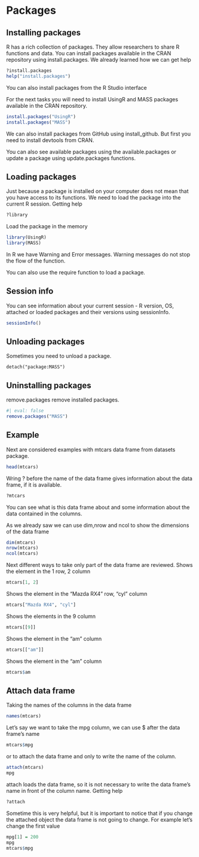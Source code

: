# Packages

## Installing packages

R has a rich collection of packages. They allow researchers to share R functions and data. You can install packages available in the CRAN repository using install.packages. We already learned how we can get help

```r
?install.packages
help("install.packages")
```

You can also install packages from the R Studio interface

For the next tasks you will need to install UsingR and MASS packages available in the CRAN repository.

```r
install.packages("UsingR")
install.packages("MASS")
```

We can also install packages from GitHub using install_github. But first you need to install devtools from CRAN.

You can also see available packages using the available.packages or update a package using update.packages functions.

## Loading packages

Just because a package is installed on your computer does not mean that you have access to its functions. We need to load the package into the current R session. Getting help

```r
?library
```
Load the package in the memory

```r
library(UsingR)
library(MASS)
```

In R we have Warning and Error messages. Warning messages do not stop the flow of the function.

You can also use the require function to load a package.

## Session info

You can see information about your current session - R version, OS, attached or loaded packages and their versions using sessionInfo.

```r
sessionInfo()
```

## Unloading packages

Sometimes you need to unload a package.
```
detach("package:MASS")
```

## Uninstalling packages

remove.packages remove installed packages.
```r
#| eval: false
remove.packages("MASS")
```

## Example

Next are considered examples with mtcars data frame from datasets package.
```r
head(mtcars)
```

Wring ? before the name of the data frame gives information about the data frame, if it is available.

```r
?mtcars
```

You can see what is this data frame about and some information about the data contained in the columns.

As we already saw we can use dim,nrow and ncol to show the dimensions of the data frame

```r
dim(mtcars)
nrow(mtcars)
ncol(mtcars)
```

Next different ways to take only part of the data frame are reviewed.
Shows the element in the 1 row, 2 column

```r
mtcars[1, 2]
```

Shows the element in the “Mazda RX4” row, “cyl” column

```r
mtcars["Mazda RX4", "cyl"]
```

Shows the elements in the 9 column

```r
mtcars[[9]]
```

Shows the element in the “am” column
```r
mtcars[["am"]]
```

Shows the element in the “am” column

```r
mtcars$am
```

## Attach data frame

Taking the names of the columns in the data frame

```r
names(mtcars)
```

Let’s say we want to take the mpg column, we can use $ after the data frame’s name

```r
mtcars$mpg
```

or to attach the data frame and only to write the name of the column.
```r
attach(mtcars)
mpg
```

attach loads the data frame, so it is not necessary to write the data frame’s name in front of the column name.
Getting help

```r
?attach
```

Sometime this is very helpful, but it is important to notice that if you change the attached object the data frame is not going to change. For example let’s change the first value

```r
mpg[1] = 200
mpg
mtcars$mpg
```
